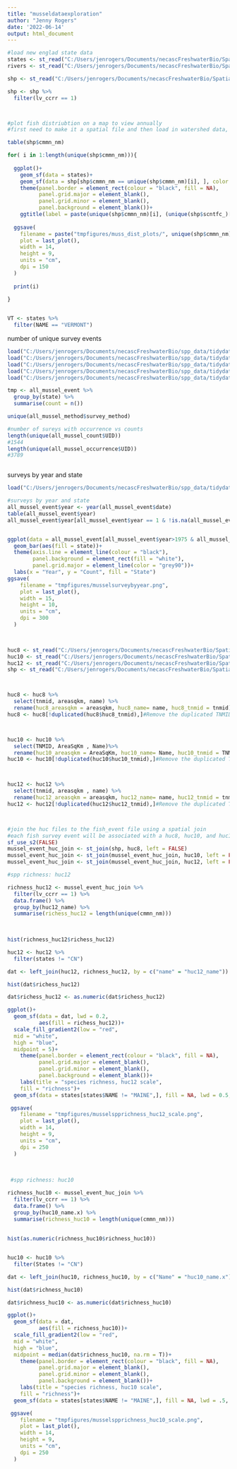 ```yaml
---
title: "musseldataexploration"
author: "Jenny Rogers"
date: '2022-06-14'
output: html_document
---
```





```r

#load new englad state data
states <- st_read("C:/Users/jenrogers/Documents/necascFreshwaterBio/SpatialData/newenglandshape/NEWENGLAND_POLY.shp")
rivers <- st_read("C:/Users/jenrogers/Documents/necascFreshwaterBio/SpatialData/NHDplus/NHDflowline_RiiversOnly_NE.shp")

shp <- st_read("C:/Users/jenrogers/Documents/necascFreshwaterBio/SpatialData/sppdata/all_mussel_occurrence.shp")

shp <- shp %>% 
  filter(lv_ccrr == 1)



#plot fish distriubtion on a map to view annually
#first need to make it a spatial file and then load in watershed data, and stream data, and state data

table(shp$cmmn_nm)

for( i in 1:length(unique(shp$cmmn_nm))){
  
  ggplot()+
    geom_sf(data = states)+
    geom_sf(data = shp[shp$cmmn_nm == unique(shp$cmmn_nm)[i], ], color = "red", size = .5)+
    theme(panel.border = element_rect(colour = "black", fill = NA),
          panel.grid.major = element_blank(),
          panel.grid.minor = element_blank(),
          panel.background = element_blank())+
    ggtitle(label = paste(unique(shp$cmmn_nm)[i], (unique(shp$scntfc_)[i]), sep = ", "))
  
  ggsave(
    filename = paste("tmpfigures/muss_dist_plots/", unique(shp$cmmn_nm)[i], ".png", sep = ""),
    plot = last_plot(),
    width = 14,
    height = 9,
    units = "cm",
    dpi = 150
  )
  
  print(i)
  
}


VT <- states %>% 
  filter(NAME == "VERMONT")


```
number of unique survey events

```r
load("C:/Users/jenrogers/Documents/necascFreshwaterBio/spp_data/tidydata_mussel/all_mussel_event.RData")
load("C:/Users/jenrogers/Documents/necascFreshwaterBio/spp_data/tidydata_mussel/all_mussel_occurrence.RData")
load("C:/Users/jenrogers/Documents/necascFreshwaterBio/spp_data/tidydata_mussel/all_mussel_count.RData")
load("C:/Users/jenrogers/Documents/necascFreshwaterBio/spp_data/tidydata_mussel/all_mussel_method.RData")
load("C:/Users/jenrogers/Documents/necascFreshwaterBio/spp_data/tidydata_mussel/all_mussel_length.RData")

tmp <- all_mussel_event %>% 
  group_by(state) %>% 
  summarise(count = n())

unique(all_mussel_method$survey_method)

#number of sureys with occurrence vs counts
length(unique(all_mussel_count$UID))
#1544
length(unique(all_mussel_occurrence$UID))
#3789



```


surveys by year and state
```r
load("C:/Users/jenrogers/Documents/necascFreshwaterBio/spp_data/tidydata_mussel/all_mussel_event.RData")

#surveys by year and state
all_mussel_event$year <- year(all_mussel_event$date)
table(all_mussel_event$year)
all_mussel_event$year[all_mussel_event$year == 1 & !is.na(all_mussel_event$year)] <- sample(1980:2005, length(all_mussel_event$year[all_mussel_event$year == 1]), replace = T)


ggplot(data = all_mussel_event[all_mussel_event$year>1975 & all_mussel_event$state !="NY",], mapping = aes(x = year))+
  geom_bar(aes(fill = state))+
  theme(axis.line = element_line(colour = "black"),
        panel.background = element_rect(fill = "white"),
        panel.grid.major = element_line(color = "grey90"))+
  labs(x = "Year", y = "Count", fill = "State")
ggsave(
    filename = "tmpfigures/musselsurveybyyear.png",
    plot = last_plot(),
    width = 15,
    height = 10,
    units = "cm",
    dpi = 300
  )
  



```


```r

huc8 <- st_read("C:/Users/jenrogers/Documents/necascFreshwaterBio/SpatialData/NHDplus/WBDHU8/WBDHU8_NE.shp")
huc10 <- st_read("C:/Users/jenrogers/Documents/necascFreshwaterBio/SpatialData/NHDplus/WBDHU10/WBDHU10_NE.shp")
huc12 <- st_read("C:/Users/jenrogers/Documents/necascFreshwaterBio/SpatialData/NHDplus/WBDHU12/WBDHU12_NE.shp")
shp <- st_read("C:/Users/jenrogers/Documents/necascFreshwaterBio/SpatialData/sppdata/all_mussel_occurrence.shp")



huc8 <- huc8 %>% 
  select(tnmid, areasqkm, name) %>% 
  rename(huc8_areasqkm = areasqkm, huc8_name= name, huc8_tnmid = tnmid)
huc8 <- huc8[!duplicated(huc8$huc8_tnmid),]#Remove the duplicated TNMID fields



huc10 <- huc10 %>% 
  select(TNMID, AreaSqKm , Name)%>% 
  rename(huc10_areasqkm = AreaSqKm, huc10_name= Name, huc10_tnmid = TNMID)
huc10 <- huc10[!duplicated(huc10$huc10_tnmid),]#Remove the duplicated TNMID fields



huc12 <- huc12 %>% 
  select(tnmid, areasqkm , name) %>% 
  rename(huc12_areasqkm = areasqkm, huc12_name= name, huc12_tnmid = tnmid)
huc12 <- huc12[!duplicated(huc12$huc12_tnmid),]#Remove the duplicated TNMID fields



#join the huc files to the fish_event file using a spatial join
#each fish survey event will be associated with a huc8, huc10, and huc12 TNMID
sf_use_s2(FALSE)
mussel_event_huc_join <- st_join(shp, huc8, left = FALSE)
mussel_event_huc_join <- st_join(mussel_event_huc_join, huc10, left = FALSE)
mussel_event_huc_join <- st_join(mussel_event_huc_join, huc12, left = FALSE)

#spp richness: huc12

richness_huc12 <- mussel_event_huc_join %>% 
  filter(lv_ccrr == 1) %>%  
  data.frame() %>% 
  group_by(huc12_name) %>%
  summarise(richess_huc12 = length(unique(cmmn_nm)))
  
  

hist(richness_huc12$richess_huc12)

huc12 <- huc12 %>% 
  filter(states != "CN")

dat <- left_join(huc12, richness_huc12, by = c("name" = "huc12_name"))

hist(dat$richess_huc12)

dat$richess_huc12 <- as.numeric(dat$richess_huc12)

ggplot()+
  geom_sf(data = dat, lwd = 0.2,
          aes(fill = richess_huc12))+
  scale_fill_gradient2(low = "red",
  mid = "white",
  high = "blue",
  midpoint = 5)+
    theme(panel.border = element_rect(colour = "black", fill = NA),
          panel.grid.major = element_blank(),
          panel.grid.minor = element_blank(),
          panel.background = element_blank())+
    labs(title = "species richness, huc12 scale",
    fill = "richness")+
  geom_sf(data = states[states$NAME != "MAINE",], fill = NA, lwd = 0.5, color = "black")

 ggsave(
    filename = "tmpfigures/musselspprichness_huc12_scale.png",
    plot = last_plot(),
    width = 14,
    height = 9,
    units = "cm",
    dpi = 250
  )
 
 
 
 #spp richness: huc10

richness_huc10 <- mussel_event_huc_join %>% 
  filter(lv_ccrr == 1) %>%  
  data.frame() %>% 
  group_by(huc10_name.x) %>%
  summarise(richness_huc10 = length(unique(cmmn_nm)))
  
  
hist(as.numeric(richness_huc10$richness_huc10))


huc10 <- huc10 %>% 
  filter(States != "CN")

dat <- left_join(huc10, richness_huc10, by = c("Name" = "huc10_name.x"))

hist(dat$richness_huc10)

dat$richness_huc10 <- as.numeric(dat$richness_huc10)

ggplot()+
  geom_sf(data = dat, 
          aes(fill = richness_huc10))+
  scale_fill_gradient2(low = "red",
  mid = "white",
  high = "blue",
  midpoint = median(dat$richness_huc10, na.rm = T))+
    theme(panel.border = element_rect(colour = "black", fill = NA),
          panel.grid.major = element_blank(),
          panel.grid.minor = element_blank(),
          panel.background = element_blank())+
    labs(title = "species richness, huc10 scale",
    fill = "richness")+
  geom_sf(data = states[states$NAME != "MAINE",], fill = NA, lwd = .5, color = "black")

 ggsave(
    filename = "tmpfigures/musselspprichness_huc10_scale.png",
    plot = last_plot(),
    width = 14,
    height = 9,
    units = "cm",
    dpi = 250
  )

```